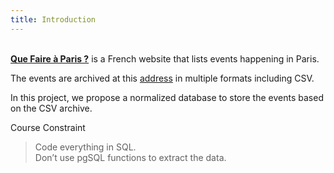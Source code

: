 ```yaml
---
title: Introduction
---
```

\
**[Que Faire à Paris ?](https://www.paris.fr/quefaire)** is a French website that lists events happening in Paris.

The events are archived at this [address](https://opendata.paris.fr/explore/dataset/que-faire-a-paris-/information/?disjunctive.tags&disjunctive.address_name&disjunctive.address_zipcode&disjunctive.address_city&disjunctive.pmr&disjunctive.blind&disjunctive.deaf&disjunctive.price_type&disjunctive.access_type&disjunctive.programs) in multiple formats including CSV.

In this project, we propose a normalized database to store the events based on the CSV archive.

Course Constraint

> Code everything in SQL.  
> Don't use pgSQL functions to extract the data.